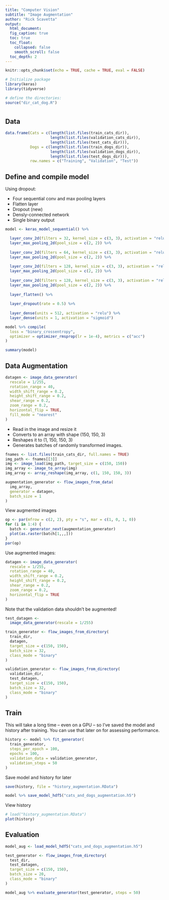 ```yaml
---
title: "Computer Vision"
subtitle: "Image Augmentation"
author: "Rick Scavetta"
output:
  html_document:
  fig_caption: true
  toc: true
  toc_float:
    collapsed: false
    smooth_scroll: false
  toc_depth: 2
---
```


```r
knitr::opts_chunk$set(echo = TRUE, cache = TRUE, eval = FALSE)

# Initialize package
library(keras)
library(tidyverse)

# define the directories:
source("dir_cat_dog.R")
```

# {.tabset .tabset-fade .tabset-pills}

## Data

```r

data.frame(Cats = c(length(list.files(train_cats_dir)),
                    length(list.files(validation_cats_dir)),
                    length(list.files(test_cats_dir))),
           Dogs = c(length(list.files(train_dogs_dir)),
                    length(list.files(validation_dogs_dir)),
                    length(list.files(test_dogs_dir))),
           row.names = c("Training", "Validation", "Test"))


```

## Define and compile model

Using dropout:

- Four sequential conv and max pooling layers
- Flatten layer
- Dropout (new)
- Densly-connected network
- Single binary output

```r
model <- keras_model_sequential() %>%

  layer_conv_2d(filters = 32, kernel_size = c(3, 3), activation = "relu", input_shape = c(150, 150, 3)) %>%
  layer_max_pooling_2d(pool_size = c(2, 2)) %>%
  
  layer_conv_2d(filters = 64, kernel_size = c(3, 3), activation = "relu") %>% 
  layer_max_pooling_2d(pool_size = c(2, 2)) %>%
  
  layer_conv_2d(filters = 128, kernel_size = c(3, 3), activation = "relu") %>% 
  layer_max_pooling_2d(pool_size = c(2, 2)) %>%
  
  layer_conv_2d(filters = 128, kernel_size = c(3, 3), activation = "relu") %>% 
  layer_max_pooling_2d(pool_size = c(2, 2)) %>%
  
  layer_flatten() %>%
  
  layer_dropout(rate = 0.5) %>%
  
  layer_dense(units = 512, activation = "relu") %>%
  layer_dense(units = 1, activation = "sigmoid")

model %>% compile(
  loss = "binary_crossentropy",
  optimizer = optimizer_rmsprop(lr = 1e-4), metrics = c("acc")
)

summary(model)

```

## Data Augmentation

```r
datagen <- image_data_generator(
  rescale = 1/255,
  rotation_range = 40,
  width_shift_range = 0.2,
  height_shift_range = 0.2,
  shear_range = 0.2,
  zoom_range = 0.2,
  horizontal_flip = TRUE,
  fill_mode = "nearest"
)
```

- Read in the image and resize it
- Converts to an array with shape (150, 150, 3)
- Reshapes it to (1, 150, 150, 3)
- Generates batches of randomly transformed images.

```r

fnames <- list.files(train_cats_dir, full.names = TRUE)
img_path <- fnames[[3]]
img <- image_load(img_path, target_size = c(150, 150))
img_array <- image_to_array(img)
img_array <- array_reshape(img_array, c(1, 150, 150, 3))

augmentation_generator <- flow_images_from_data(
  img_array,
  generator = datagen,
  batch_size = 1
)

```

View augmented images

```r

op <- par(mfrow = c(2, 2), pty = "s", mar = c(1, 0, 1, 0))
for (i in 1:4) {
  batch <- generator_next(augmentation_generator)
  plot(as.raster(batch[1,,,]))
}
par(op)

```

Use augmented images:

```r

datagen <- image_data_generator(
  rescale = 1/255, 
  rotation_range = 40, 
  width_shift_range = 0.2, 
  height_shift_range = 0.2, 
  shear_range = 0.2,
  zoom_range = 0.2,
  horizontal_flip = TRUE
)

```

Note that the validation data shouldn’t be augmented!

```r
test_datagen <-
  image_data_generator(rescale = 1/255)

train_generator <- flow_images_from_directory(
  train_dir,
  datagen,
  target_size = c(150, 150),
  batch_size = 32,
  class_mode = "binary"
)

validation_generator <- flow_images_from_directory(
  validation_dir,
  test_datagen,
  target_size = c(150, 150),
  batch_size = 32,
  class_mode = "binary"
)

```

## Train

This will take a long time -- even on a GPU -- so I've saved the model and history after training. You can use that later on for assessing performance.

```r

history <- model %>% fit_generator(
  train_generator,
  steps_per_epoch = 100,
  epochs = 100,
  validation_data = validation_generator,
  validation_steps = 50
)

```

Save model and history for later

```r

save(history, file = "history_augmentation.RData")

model %>% save_model_hdf5("cats_and_dogs_augmentation.h5")
```


View history

```r
# load("history_augmentation.RData")
plot(history)
```

## Evaluation

```r

model_aug <- load_model_hdf5("cats_and_dogs_augmentation.h5")

test_generator <- flow_images_from_directory(
  test_dir,
  test_datagen,
  target_size = c(150, 150),
  batch_size = 20,
  class_mode = "binary"
)

model_aug %>% evaluate_generator(test_generator, steps = 50)

```
